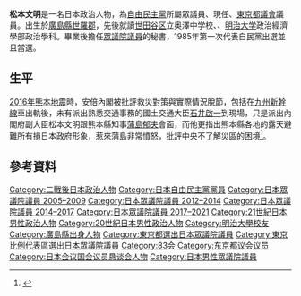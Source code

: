 {{Infobox Officeholder
| name  = 松本 文明
| original_name = 
| native_name_lang = 
| image = Fumiaki Matsumoto cropped 1 Fumiaki Matsumoto 201708.jpg
| imagesize = 
| country = {{JPN}}
| office = 
| term_start = 
| term_end = 
| primeminister = 
| predecessor = 
| successor = 
| office2 = {{JPN}}[[眾議院_(日本)|眾議院]]議員
|term_start2  = 2012年12月21日
|term_end2   = 2021年10月14日
|predecessor2 = 
|successor2   = 
|constituency2= [[比例東京區|比例東京區]]
|term_start3  = 2005年9月12日
|term_end3   = 2009年7月21日
|predecessor3 = [[長妻昭|長妻昭]]
|successor3   = 長妻昭
|constituency3= [[東京都第7區|東京都第7區]]
| office4 = {{flagicon|Tokyo}}[[東京都議會|東京都議會]]議員
|term_start4  = 1985年7月8日
|term_end4   = 2001年
|constituency4= [[中野区|中野区]]選區
|birth_date = {{birth date and age|1949|3|25}}
|birth_place = {{JPN}}[[廣島縣|廣島縣]][[世羅郡|世羅郡]][[東村_(廣島縣)|東村]]<br/>（現[[世羅町|世羅町]]）
|native_place = 
|parents = 
|relatives = 
|spouse = 
|party = [[自由民主党_(日本)|自由民主党]]
|alma_mater   = [[明治大学|明治大学]]政治經濟学部第二部政治学科
|website      = [http://www.f-matsumoto.net 官方網站]
}}
'''松本文明'''{{BD|1949年|3月25日|||Matsumoto, Fumiaki}}是一名日本政治人物，為[[自由民主黨|自由民主黨]]所屬眾議員、現任{{link-ja|內閣府副大臣|内閣府副大臣}}、[[東京都議會|東京都議會]]議員。出生於[[廣島縣|廣島縣]][[世羅郡|世羅郡]]{{link-ja|甲山町|甲山町}}，先後就讀[[世田谷区|世田谷区]]立奥澤中学校、{{link-ja|世田谷學園中高等學校|世田谷学園中学校・高等学校|世田谷學園高等學校}}、[[明治大学|明治大学]]政治經濟學部政治學科。畢業後擔任[[国会议员|眾議院議員]]{{link-ja|高橋一郎 (眾議院議員)|高橋一郎 (衆議院議員)|高橋一郎}}的秘書，1985年第一次代表自民黨出選並且當選。

==生平==
[[2016年熊本地震|2016年熊本地震]]時，安倍內閣被批評救災對策與實際情況脫節，包括在[[九州新幹線|九州新幹線]]車出軌後，未有派出熟悉交通事務的國土交通大臣[[石井啟一|石井啟一]]到現場，只是派出內閣府副大臣松本文明跟熊本縣知事[[蒲島郁夫|蒲島郁夫]]會面，而他更指出熊本縣各地的露天避難所有損日本政府形象，惹來蒲島非常憤怒，批評中央不了解災區的困境<ref>{{Cite web |url=http://news.now.com/home/international/player?newsId=175944 |title=熊本地震 安倍被指救災反應緩慢 |access-date=2016-04-21 |archive-date=2019-11-29 |archive-url=https://web.archive.org/web/20191129033214/https://news.now.com/home/international/player?newsId=175944 |dead-url=no }}</ref>。

==參考資料==
{{reflist}}

{{DEFAULTSORT:Matsumoto Fumiaki}}
[[Category:二戰後日本政治人物|Category:二戰後日本政治人物]]
[[Category:日本自由民主黨黨員|Category:日本自由民主黨黨員]]
[[Category:日本眾議院議員_2005–2009|Category:日本眾議院議員 2005–2009]]
[[Category:日本眾議院議員_2012–2014|Category:日本眾議院議員 2012–2014]]
[[Category:日本眾議院議員_2014–2017|Category:日本眾議院議員 2014–2017]]
[[Category:日本眾議院議員_2017–2021|Category:日本眾議院議員 2017–2021]]
[[Category:21世紀日本男性政治人物|Category:21世紀日本男性政治人物]]
[[Category:20世紀日本男性政治人物|Category:20世紀日本男性政治人物]]
[[Category:明治大學校友|Category:明治大學校友]]
[[Category:廣島縣出身人物|Category:廣島縣出身人物]]
[[Category:東京都選出日本眾議院議員|Category:東京都選出日本眾議院議員]]
[[Category:東京比例代表區選出日本眾議院議員|Category:東京比例代表區選出日本眾議院議員]]
[[Category:83会|Category:83会]]
[[Category:东京都议会议员|Category:东京都议会议员]]
[[Category:日本会议国会议员恳谈会人物|Category:日本会议国会议员恳谈会人物]]
[[Category:日本男性眾議院議員|Category:日本男性眾議院議員]]